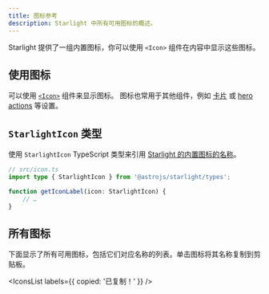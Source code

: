 ```yaml
---
title: 图标参考
description: Starlight 中所有可用图标的概述。
---
```


Starlight 提供了一组内置图标，你可以使用 `<Icon>` 组件在内容中显示这些图标。

## 使用图标

可以使用 [`<Icon>`](/zh-cn/components/icons/) 组件来显示图标。
图标也常用于其他组件，例如 [卡片](/zh-cn/components/cards/) 或 [hero actions](/zh-cn/reference/frontmatter/#hero) 等设置。

## `StarlightIcon` 类型

使用 `StarlightIcon` TypeScript 类型来引用 [Starlight 的内置图标的名称](#所有图标)。

```ts {2} /icon: (StarlightIcon)/
// src/icon.ts
import type { StarlightIcon } from '@astrojs/starlight/types';

function getIconLabel(icon: StarlightIcon) {
	// …
}
```

## 所有图标

下面显示了所有可用图标，包括它们对应名称的列表。单击图标将其名称复制到剪贴板。


<IconsList labels={{ copied: '已复制！' }} />
